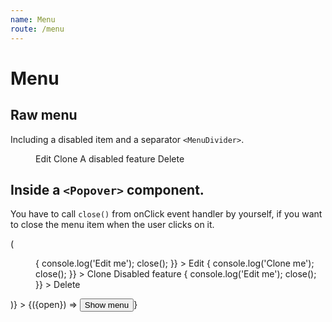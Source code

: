 ```yaml
---
name: Menu
route: /menu
---
```




# Menu

## Raw menu

Including a disabled item and a separator `<MenuDivider>`.

<Playground>
  <Root>
    <Menu>
      <MenuItem onClick={console.log}>Edit</MenuItem>
      <MenuItem onClick={console.log}>Clone</MenuItem>
      <MenuItem disabled>A disabled feature</MenuItem>
      <MenuDivider />
      <MenuItem onClick={console.log}>Delete</MenuItem>
    </Menu>
  </Root>
</Playground>

## Inside a `<Popover>` component.

You have to call `close()` from onClick event handler by yourself, if you want to close the menu item when the user clicks on it.

<Playground>
  <Root>
    <Popover
      content={({close}) => (
        <Menu>
          <MenuItem
            onClick={() => {
              console.log('Edit me');
              close();
            }}
          >
            Edit
          </MenuItem>
          <MenuItem
            onClick={() => {
              console.log('Clone me');
              close();
            }}
          >
            Clone
          </MenuItem>
          <MenuItem disabled>Disabled feature</MenuItem>
          <MenuDivider />
          <MenuItem
            onClick={() => {
              console.log('Edit me');
              close();
            }}
          >
            Delete
          </MenuItem>
        </Menu>
      )}
    >
      {({open}) => <Button onClick={open}>Show menu</Button>}
    </Popover>
  </Root>
</Playground>
